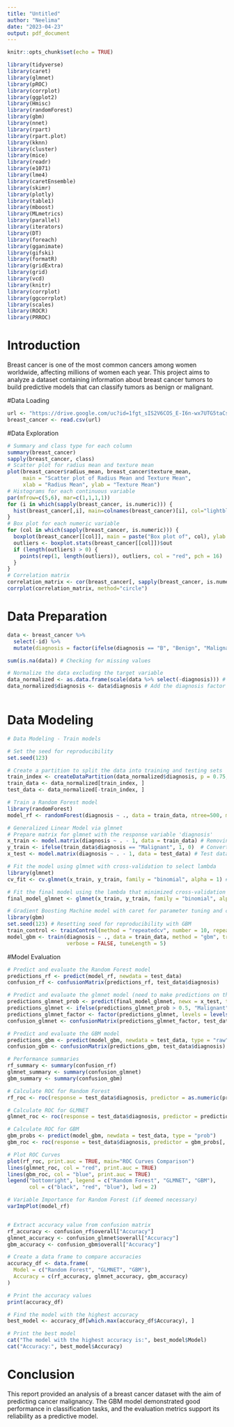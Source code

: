 ---
title: "Untitled"
author: "Neelima"
date: "2023-04-23"
output: pdf_document
---

```{r setup, include=FALSE}
knitr::opts_chunk$set(echo = TRUE)
```

```{r}
library(tidyverse)
library(caret)
library(glmnet)
library(pROC)
library(corrplot)
library(ggplot2)
library(Hmisc)
library(randomForest)
library(gbm)
library(nnet)
library(rpart)
library(rpart.plot)
library(kknn)
library(cluster)
library(mice)
library(readr)
library(e1071)
library(lme4)
library(caretEnsemble)
library(skimr)
library(plotly)
library(table1)
library(mboost)
library(MLmetrics)
library(parallel)
library(iterators)
library(DT)
library(foreach)
library(gganimate)
library(gifski)
library(formatR)
library(gridExtra)
library(grid)
library(vcd)
library(knitr)
library(corrplot)
library(ggcorrplot)
library(scales)
library(ROCR)
library(PRROC)
```
# Introduction
Breast cancer is one of the most common cancers among women worldwide, affecting millions of women each year. This project aims to analyze a dataset containing information about breast cancer tumors to build predictive models that can classify tumors as benign or malignant.

#Data Loading
```{r}
url <- "https://drive.google.com/uc?id=1fgt_sIS2V6COS_E-I6n-wx7UTG5taCsz"
breast_cancer <- read.csv(url)
```

#Data Exploration
```{r}
# Summary and class type for each column
summary(breast_cancer)
sapply(breast_cancer, class)
# Scatter plot for radius mean and texture mean
plot(breast_cancer$radius_mean, breast_cancer$texture_mean, 
     main = "Scatter plot of Radius Mean and Texture Mean",
     xlab = "Radius Mean", ylab = "Texture Mean")
# Histograms for each continuous variable
par(mfrow=c(5,6), mar=c(1,1,1,1))
for (i in which(sapply(breast_cancer, is.numeric))) {
  hist(breast_cancer[,i], main=colnames(breast_cancer)[i], col="lightblue")
}
# Box plot for each numeric variable
for (col in which(sapply(breast_cancer, is.numeric))) {
  boxplot(breast_cancer[[col]], main = paste("Box plot of", col), ylab = col, col = "lightblue")
  outliers <- boxplot.stats(breast_cancer[[col]])$out
  if (length(outliers) > 0) {
    points(rep(1, length(outliers)), outliers, col = "red", pch = 16)
  }
}
# Correlation matrix
correlation_matrix <- cor(breast_cancer[, sapply(breast_cancer, is.numeric)], use="pairwise.complete.obs")
corrplot(correlation_matrix, method="circle")

```
# Data Preparation
```{r}
data <- breast_cancer %>%
  select(-id) %>%
  mutate(diagnosis = factor(ifelse(diagnosis == "B", "Benign", "Malignant")))

sum(is.na(data)) # Checking for missing values

# Normalize the data excluding the target variable
data_normalized <- as.data.frame(scale(data %>% select(-diagnosis))) # Scale only numeric predictors
data_normalized$diagnosis <- data$diagnosis # Add the diagnosis factor column back in after scaling



```
# Data Modeling
```{r}
# Data Modeling - Train models

# Set the seed for reproducibility
set.seed(123)

# Create a partition to split the data into training and testing sets
train_index <- createDataPartition(data_normalized$diagnosis, p = 0.75, list = FALSE)
train_data <- data_normalized[train_index, ]
test_data <- data_normalized[-train_index, ]

# Train a Random Forest model
library(randomForest)
model_rf <- randomForest(diagnosis ~ ., data = train_data, ntree=500, mtry=2, importance=TRUE)

# Generalized Linear Model via glmnet
# Prepare matrix for glmnet with the response variable 'diagnosis'
x_train <- model.matrix(diagnosis ~ . - 1, data = train_data) # Removing the intercept term
y_train <- ifelse(train_data$diagnosis == "Malignant", 1, 0)  # Convert to binary outcomes
x_test <- model.matrix(diagnosis ~ . - 1, data = test_data) # Test data for prediction phase

# Fit the model using glmnet with cross-validation to select lambda
library(glmnet)
cv_fit <- cv.glmnet(x_train, y_train, family = "binomial", alpha = 1) # Lasso penalty

# Fit the final model using the lambda that minimized cross-validation error
final_model_glmnet <- glmnet(x_train, y_train, family = "binomial", alpha = 1, lambda = cv_fit$lambda.min)

# Gradient Boosting Machine model with caret for parameter tuning and cross-validation
library(gbm)
set.seed(123) # Resetting seed for reproducibility with GBM
train_control <- trainControl(method = "repeatedcv", number = 10, repeats = 3, search = "grid")
model_gbm <- train(diagnosis ~ ., data = train_data, method = "gbm", trControl = train_control, 
                   verbose = FALSE, tuneLength = 5)

```

#Model Evaluation
```{r}
# Predict and evaluate the Random Forest model
predictions_rf <- predict(model_rf, newdata = test_data)
confusion_rf <- confusionMatrix(predictions_rf, test_data$diagnosis)

# Predict and evaluate the glmnet model (need to make predictions on the test set)
predictions_glmnet_prob <- predict(final_model_glmnet, newx = x_test, type = "response")
predictions_glmnet <- ifelse(predictions_glmnet_prob > 0.5, "Malignant", "Benign")
predictions_glmnet_factor <- factor(predictions_glmnet, levels = levels(train_data$diagnosis))
confusion_glmnet <- confusionMatrix(predictions_glmnet_factor, test_data$diagnosis)

# Predict and evaluate the GBM model
predictions_gbm <- predict(model_gbm, newdata = test_data, type = "raw")
confusion_gbm <- confusionMatrix(predictions_gbm, test_data$diagnosis)

# Performance summaries
rf_summary <- summary(confusion_rf)
glmnet_summary <- summary(confusion_glmnet)
gbm_summary <- summary(confusion_gbm)

# Calculate ROC for Random Forest
rf_roc <- roc(response = test_data$diagnosis, predictor = as.numeric(predictions_rf == "Malignant"))

# Calculate ROC for GLMNET
glmnet_roc <- roc(response = test_data$diagnosis, predictor = predictions_glmnet_prob)

# Calculate ROC for GBM
gbm_probs <- predict(model_gbm, newdata = test_data, type = "prob")
gbm_roc <- roc(response = test_data$diagnosis, predictor = gbm_probs[, "Malignant"])

# Plot ROC Curves
plot(rf_roc, print.auc = TRUE, main="ROC Curves Comparison")
lines(glmnet_roc, col = "red", print.auc = TRUE)
lines(gbm_roc, col = "blue", print.auc = TRUE)
legend("bottomright", legend = c("Random Forest", "GLMNET", "GBM"), 
       col = c("black", "red", "blue"), lwd = 2)

# Variable Importance for Random Forest (if deemed necessary)
varImpPlot(model_rf)


# Extract accuracy value from confusion matrix
rf_accuracy <- confusion_rf$overall["Accuracy"]
glmnet_accuracy <- confusion_glmnet$overall["Accuracy"]
gbm_accuracy <- confusion_gbm$overall["Accuracy"]

# Create a data frame to compare accuracies
accuracy_df <- data.frame(
  Model = c("Random Forest", "GLMNET", "GBM"),
  Accuracy = c(rf_accuracy, glmnet_accuracy, gbm_accuracy)
)

# Print the accuracy values
print(accuracy_df)

# Find the model with the highest accuracy
best_model <- accuracy_df[which.max(accuracy_df$Accuracy), ]

# Print the best model
cat("The model with the highest accuracy is:", best_model$Model)
cat("Accuracy:", best_model$Accuracy)


```

# Conclusion
This report provided an analysis of a breast cancer dataset with the aim of predicting cancer malignancy. The GBM model demonstrated good performance in classification tasks, and the evaluation metrics support its reliability as a predictive model.
